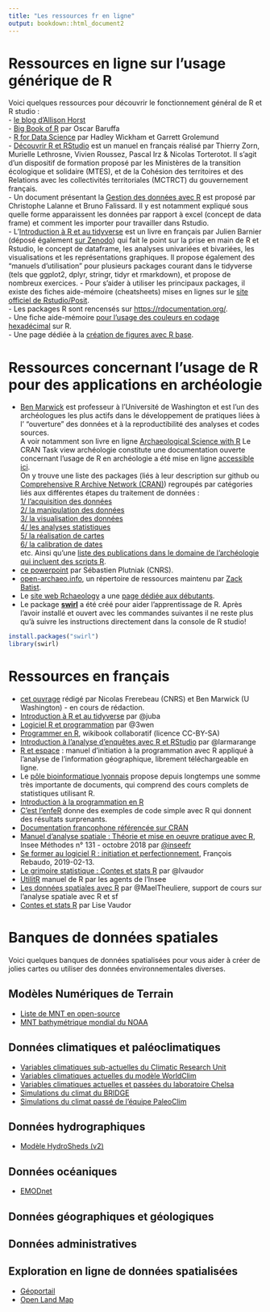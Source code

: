 ```yaml
---
title: "Les ressources fr en ligne"
output: bookdown::html_document2
---
```


# Ressources en ligne sur l'usage générique de R
Voici quelques ressources pour découvrir le fonctionnement général de R et R studio :  
- [le blog d'Allison Horst](https://posit.co/blog/artist-in-residence/)  
- [Big Book of R](https://www.bigbookofr.com/) par Oscar Baruffa  
- [R for Data Science](https://r4ds.had.co.nz/index.html) par Hadley Wickham et Garrett Grolemund  
- [Découvrir R et RStudio](https://mtes-mct.github.io/parcours_r_socle_introduction/) est un manuel en français réalisé par Thierry Zorn, Murielle Lethrosne, Vivien Roussez, Pascal Irz & Nicolas Torterotot. Il s'agit d'un dispositif de formation proposé par les Ministères de la transition écologique et solidaire (MTES), et de la Cohésion des territoires et des Relations avec les collectivités territoriales (MCTRCT) du gouvernement français.  
- Un document présentant la [Gestion des données avec R](https://lms.fun-mooc.fr/c4x/UPSUD/42001S02/asset/data-management.html) est proposé par Christophe Lalanne et Bruno Falissard. Il y est notamment expliqué sous quelle forme apparaissent les données par rapport à excel (concept de data frame) et comment les importer pour travailler dans Rstudio.  
- L'[Introduction à R et au tidyverse](https://juba.github.io/tidyverse/) est un livre en français par Julien Barnier (déposé également [sur Zenodo](https://doi.org/10.5281/zenodo.6382599)) qui fait le point sur la prise en main de R et Rstudio, le concept de dataframe, les analyses univariées et bivariées, les visualisations et les représentations graphiques. Il propose également des "manuels d'utilisation" pour plusieurs packages courant dans le tidyverse (tels que ggplot2, dplyr, stringr, tidyr et rmarkdown), et propose de nombreux exercices.
- Pour s'aider à utiliser les principaux packages, il existe des fiches aide-mémoire (cheatsheets) mises en lignes sur le [site officiel de Rstudio/Posit](https://rstudio.com/resources/cheatsheets/).  
- Les packages R sont rencensés sur [https://rdocumentation.org/](https://rdocumentation.org/).  
- Une fiche aide-mémoire [pour l'usage des couleurs en codage hexadécimal](https://www.nceas.ucsb.edu/sites/default/files/2020-04/colorPaletteCheatsheet.pdf) sur R.  
- Une page dédiée à la [création de figures avec R base](https://nicercode.github.io/guides/plotting/).  

# Ressources concernant l'usage de R pour des applications en archéologie
- [Ben Marwick](https://github.com/benmarwick) est professeur à l'Université de Washington et est l'un des archéologues les plus actifs dans le développement de pratiques liées à l' "ouverture" des données et à la reproductibilité des analyses et codes sources.  
A voir notamment son livre en ligne [Archaeological Science with R](https://benmarwick.github.io/aswr/)
<!--
[ce powerpoint](https:/rdocumentation.org/benmarwick.github.io/tidyverse-for-archaeology/tidyverse-for-archaeology.html#1) par B Marwick et le repository associé dans [ctv-archaeology](https:/rdocumentation.org/github.com/benmarwick/ctv-archaeology#making-maps-and-using-r-as-a-geographical-information-system). 
-->
Le CRAN Task view archéologie constitute une documentation ouverte concernant l'usage de R en archéologie a été mise en ligne [accessible ici](https://github.com/benmarwick/ctv-archaeology).  
On y trouve une liste des packages (liés à leur description sur github ou [Comprehensive R Archive Network (CRAN)](https://cran.rstudio.com/)) regroupés par catégories liés aux différentes étapes du traitement de données :  
[1/ l'acquisition des données](https://github.com/benmarwick/ctv-archaeology#data-acquisition)  
[2/ la manipulation des données](https://github.com/benmarwick/ctv-archaeology#data-manipulation)  
[3/ la visualisation des données](https://github.com/benmarwick/ctv-archaeology#visualising-data)  
[4/ les analyses statistiques](https://github.com/benmarwick/ctv-archaeology#analysis-in-general)  
[5/ la réalisation de cartes](https://github.com/benmarwick/ctv-archaeology#making-maps-and-using-r-as-a-geographical-information-system)  
[6/ la calibration de dates](https://github.com/benmarwick/ctv-archaeology#dating)  
etc.
Ainsi qu'une [liste des publications dans le domaine de l'archéologie qui incluent des scripts R](https://github.com/benmarwick/ctv-archaeology#publications-that-include-r-code).  
- [ce powerpoint](https:/hal.science/hal-03287121/file/plutniak2021rconference.pdf) par Sébastien Plutniak (CNRS).   
- [open-archaeo.info](https:/open-archaeo.info), un répertoire de ressources maintenu par [Zack Batist](https:/github.com/zackbatist).
- Le [site web Rchaeology](https:/rchaeology.github.io/about/) a une [page dédiée aux débutants](https:/rchaeology.github.io/resources/beginners/).
- Le package [**swirl**](https:/swirlstats.com/) a été créé pour aider l'apprentissage de R. Après l'avoir installé et ouvert avec les commandes suivantes il ne reste plus qu'à suivre les instructions directement dans la console de R studio!
```r
install.packages("swirl")
library(swirl)
```

# Ressources en français

* [cet ouvrage](https://r-archeo.huma-num.fr/) rédigé par Nicolas Frerebeau (CNRS) et Ben Marwick (U Washington) - en cours de rédaction.  
* [Introduction à R et au tidyverse](https:/juba.github.io/tidyverse/) par @juba
* [Logiciel R et programmation](https:/egallic.fr/Enseignement/R/m1_stat_eco_logiciel_R.pdf) par @3wen
* [Programmer en R](https:/fr.wikibooks.org/wiki/Programmer_en_R), wikibook collaboratif (licence CC-BY-SA)
* [Introduction à l'analyse d'enquêtes avec R et RStudio](https:/larmarange.github.io/analyse-R/) par @larmarange
* [R et espace](https:/framabook.org/r-et-espace/) : manuel d’initiation à la programmation avec R appliqué à l’analyse de l’information géographique, librement téléchargeable en ligne.
* Le [pôle bioinformatique lyonnais](https:/pbil.univ-lyon1.fr/R/) propose depuis longtemps une somme très importante de documents, qui comprend des cours complets de statistiques utilisant R.
* [Introduction à la programmation en R](https:/cran.r-project.org/doc/contrib/Goulet_introduction_programmation_R.pdf)
* [C'est l'enfeR](https:/bioinfo-fr.net/cest-lenfer) donne des exemples de code simple avec R qui donnent des résultats surprenants.
* [Documentation francophone référencée sur CRAN](https:/cran.opencpu.org/other-docs.html#nenglish)
* [Manuel d’analyse spatiale : Théorie et mise en oeuvre pratique avec R](https:/insee.fr/fr/information/3635442), Insee Méthodes n° 131 - octobre 2018 par [@inseefr](https:/github.com/inseefr)
* [Se former au logiciel R : initiation et perfectionnement](https:/myrbookfr.netlify.com/), François Rebaudo, 2019-02-13.
* [Le grimoire statistique : Contes et stats R](https:/perso.ens-lyon.fr/lise.vaudor/grimoireStat/_book/intro.html) par @lvaudor
* [UtilitR](https:/utilitr.org/) manuel de R par les agents de l'Insee
* [Les données spatiales avec R](https:/github.com/MaelTheuliere/rspatial) par @MaelTheuliere, support de cours sur l'analyse spatiale avec R et sf
* [Contes et stats R](https:/perso.ens-lyon.fr/lise.vaudor/grimoireStat/_book/intro.html#pourquoi-ce-livre) par Lise Vaudor

# Banques de données spatiales 
Voici quelques banques de données spatialisées pour vous aider à créer de jolies cartes ou utiliser des données environnementales diverses. 

## Modèles Numériques de Terrain 
* [Liste de MNT en open-source](https://opendem.info/link_dem.html)
* [MNT bathymétrique mondial du NOAA](https://data.noaa.gov/onestop/collections?q=%22digital%20elevation%22)

## Données climatiques et paléoclimatiques 
* [Variables climatiques sub-actuelles du Climatic Research Unit](https://www.uea.ac.uk/groups-and-centres/climatic-research-unit)
* [Variables climatiques actuelles du modèle WorldClim](https://worldclim.org)
* [Variables climatiques actuelles et passées du laboratoire Chelsa](https://chelsa-climate.org)
* [Simulations du climat du BRIDGE](https://www.paleo.bristol.ac.uk/ummodel/list_of_simulations.html)
* [Simulations du climat passé de l'équipe PaleoClim](http://www.paleoclim.org)

## Données hydrographiques
* [Modèle HydroSheds (v2)](https://www.hydrosheds.org/hydrosheds-v2)

## Données océaniques 
* [EMODnet](https://emodnet.ec.europa.eu)

## Données géographiques et géologiques 

## Données administratives 

## Exploration en ligne de données spatialisées
* [Géoportail](https://www.geoportail.gouv.fr)
* [Open Land Map](https://openlandmap.org)

